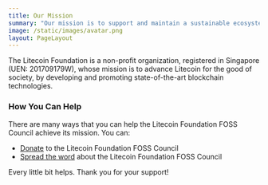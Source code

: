 ```yaml
---
title: Our Mission
summary: "Our mission is to support and maintain a sustainable ecosystem of funding for free and open-source projects and contributors. Our focus is Litecoin."
image: /static/images/avatar.png
layout: PageLayout
---
```


The Litecoin Foundation is a non-profit organization, registered in Singapore (UEN: 201709179W), whose mission is to advance Litecoin for the good of society, by developing and promoting state-of-the-art blockchain technologies.

### How You Can Help

There are many ways that you can help the Litecoin Foundation FOSS Council achieve its mission. You can:

- [Donate] to the Litecoin Foundation FOSS Council
- [Spread the word] about the Litecoin Foundation FOSS Council

Every little bit helps. Thank you for your support!

[Donate]: /projects/lf_foss_operations_budget
[Spread the word]: www.x.com/ltcfoundation
